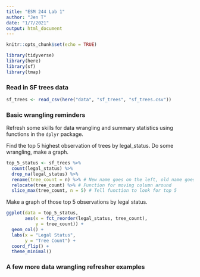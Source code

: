 ```yaml
---
title: "ESM 244 Lab 1"
author: "Jen T"
date: "1/7/2021"
output: html_document
---
```


```r
knitr::opts_chunk$set(echo = TRUE)

library(tidyverse)
library(here)
library(sf)
library(tmap)
```

### Read in SF trees data

```r
sf_trees <- read_csv(here("data", "sf_trees", "sf_trees.csv"))
```
### Basic wrangling reminders

Refresh some skills for data wrangling and summary statistics using functions in the `dplyr` package. 

Find the top 5 highest observation of trees by legal_status. Do some wrangling, make a graph.

```r
top_5_status <- sf_trees %>%
  count(legal_status) %>%
  drop_na(legal_status) %>%
  rename(tree_count = n) %>% # New name goes on the left, old name goes on the right
  relocate(tree_count) %>% # Function for moving column around
  slice_max(tree_count, n = 5) # Tell function to look for top 5
```

Make a graph of those top 5 observations by legal status.

```r
ggplot(data = top_5_status,
       aes(x = fct_reorder(legal_status, tree_count), 
           y = tree_count)) +
  geom_col() +
  labs(x = "Legal Status",
       y = "Tree Count") +
  coord_flip() +
  theme_minimal()
```

### A few more data wrangling refresher examples
